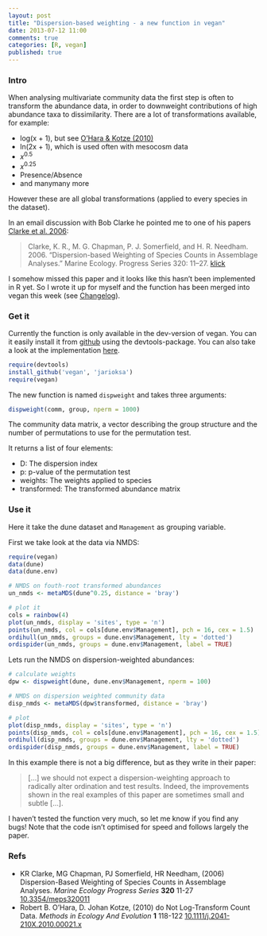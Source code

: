```yaml
---
layout: post
title: "Dispersion-based weighting - a new function in vegan"
date: 2013-07-12 11:00
comments: true
categories: [R, vegan]
published: true
---
```


### Intro

When analysing multivariate community data the first step is often to transform the abundance data, in order to downweight contributions of high abundance taxa to dissimilarity. There are a lot of transformations available, for example:

* log(x + 1), but see [O’Hara &amp; Kotze (2010)](http://dx.doi.org/10.1111/j.2041-210X.2010.00021.x)
* ln(2x + 1), which is used often with mesocosm data
* $x^{0.5}$
* $x^{0.25}$
* Presence/Absence
* and manymany more

However these are all global transformations (applied to every species in the dataset).

In an email discussion with Bob Clarke he pointed me to one of his papers [Clarke et al. 2006](http://dx.doi.org/10.3354/meps320011):

>Clarke, K. R., M. G. Chapman, P. J. Somerfield, and H. R. Needham. 2006. “Dispersion-based Weighting of Species Counts in Assemblage Analyses.” Marine Ecology. Progress Series 320: 11–27. [klick](http://www.int-res.com/abstracts/meps/v320/p11-27/)

I somehow missed this paper and it looks like this hasn't been implemented in R yet. 
So I wrote it up for myself and the function has been merged into vegan this week (see [Changelog](https://raw.github.com/jarioksa/vegan/master/inst/ChangeLog)).

### Get it
Currently the function is only available in the dev-version of vegan. You can it easily install it from [github](https://github.com/jarioksa/vegan) using the devtools-package. You can also take a look at the implementation [here](https://github.com/jarioksa/vegan/blob/master/R/dispweight.R).

```r
require(devtools)
install_github('vegan', 'jarioksa')
require(vegan)
```


The new function is named `dispweight` and takes three arguments:

```r
dispweight(comm, group, nperm = 1000)
```

The community data matrix, a vector describing the group structure and the number of permutations to use for the permutation test.

It returns a list of four elements:

* D: The dispersion index
* p: p-value of the permutation test
* weights: The weights applied to species
* transformed: The transformed abundance matrix


### Use it

Here it take the dune dataset and `Management` as grouping variable.

First we take look at the data via NMDS:

```r
require(vegan)
data(dune)
data(dune.env)

# NMDS on fouth-root transformed abundances
un_nmds <- metaMDS(dune^0.25, distance = 'bray')

# plot it
cols = rainbow(4)
plot(un_nmds, display = 'sites', type = 'n')
points(un_nmds, col = cols[dune.env$Management], pch = 16, cex = 1.5)
ordihull(un_nmds, groups = dune.env$Management, lty = 'dotted')
ordispider(un_nmds, groups = dune.env$Management, label = TRUE)
```


Lets run the NMDS on dispersion-weighted abundances:
```r
# calculate weights
dpw <- dispweight(dune, dune.env$Management, nperm = 100)

# NMDS on dispersion weighted community data
disp_nmds <- metaMDS(dpw$transformed, distance = 'bray')

# plot
plot(disp_nmds, display = 'sites', type = 'n')
points(disp_nmds, col = cols[dune.env$Management], pch = 16, cex = 1.5)
ordihull(disp_nmds, groups = dune.env$Management, lty = 'dotted')
ordispider(disp_nmds, groups = dune.env$Management, label = TRUE)
```

In this example there is not a big difference, but as they write in their paper:

>[...] we should not expect a dispersion-weighting approach to radically alter ordination and test results. Indeed, the improvements shown in the real examples of this paper are sometimes small and subtle [...].

I haven't tested the function very much, so let me know if you find any bugs! Note that the code isn't optimised for speed and follows largely the paper.

### Refs

<ul>
<li>KR Clarke, MG Chapman, PJ Somerfield, HR Needham,   (2006) Dispersion-Based Weighting of Species Counts in Assemblage Analyses.  <em>Marine Ecology Progress Series</em>  <strong>320</strong>  11-27  <a href="http://dx.doi.org/10.3354/meps320011">10.3354/meps320011</a></li>
<li>Robert B. O’Hara, D. Johan Kotze,   (2010) do Not Log-Transform Count Data.  <em>Methods in Ecology And Evolution</em>  <strong>1</strong>  118-122  <a href="http://dx.doi.org/10.1111/j.2041-210X.2010.00021.x">10.1111/j.2041-210X.2010.00021.x</a></li>
</ul>